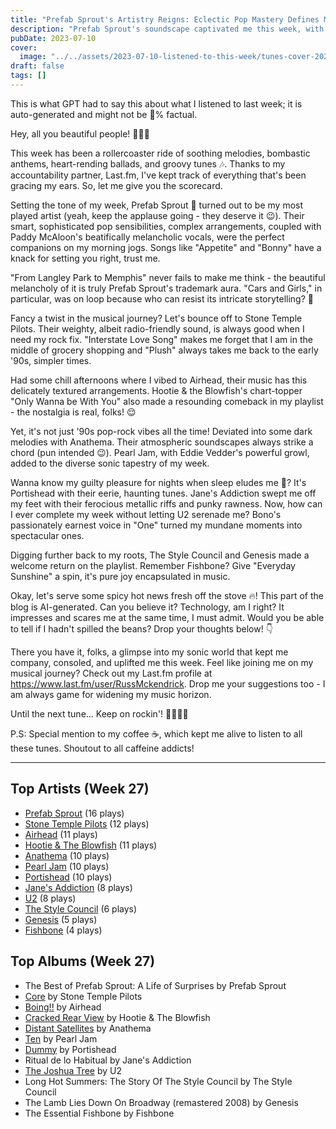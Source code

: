 ```yaml
---
title: "Prefab Sprout's Artistry Reigns: Eclectic Pop Mastery Defines My Week"
description: "Prefab Sprout's soundscape captivated me this week, with their eclectic melodies ruling my playlist. Their artistic genius is undeniable."
pubDate: 2023-07-10
cover:
  image: "../../assets/2023-07-10-listened-to-this-week/tunes-cover-2023-07-10-listened-to-this-week.png"
draft: false
tags: []
---
```


<NoteCallout title="Note">
This is what GPT had to say this about what I listened to last week; it is auto-generated and might not be 💯% factual.
</NoteCallout>

Hey, all you beautiful people! 🎵🤘🏼

This week has been a rollercoaster ride of soothing melodies, bombastic anthems, heart-rending ballads, and groovy tunes 🎶. Thanks to my accountability partner, Last.fm, I've kept track of everything that's been gracing my ears. So, let me give you the scorecard.

Setting the tone of my week, Prefab Sprout 🌱 turned out to be my most played artist (yeah, keep the applause going - they deserve it 😉). Their smart, sophisticated pop sensibilities, complex arrangements, coupled with Paddy McAloon's beatifically melancholic vocals, were the perfect companions on my morning jogs. Songs like "Appetite" and "Bonny" have a knack for setting you right, trust me. 

"From Langley Park to Memphis" never fails to make me think - the beautiful melancholy of it is truly Prefab Sprout's trademark aura. "Cars and Girls," in particular, was on loop because who can resist its intricate storytelling? 🔁 

Fancy a twist in the musical journey? Let's bounce off to Stone Temple Pilots. Their weighty, albeit radio-friendly sound, is always good when I need my rock fix. "Interstate Love Song" makes me forget that I am in the middle of grocery shopping and "Plush" always takes me back to the early '90s, simpler times. 

Had some chill afternoons where I vibed to Airhead, their music has this delicately textured arrangements. Hootie & the Blowfish's chart-topper "Only Wanna be With You" also made a resounding comeback in my playlist - the nostalgia is real, folks! 😌 

Yet, it's not just '90s pop-rock vibes all the time! Deviated into some dark melodies with Anathema. Their atmospheric soundscapes always strike a chord (pun intended 😉). Pearl Jam, with Eddie Vedder's powerful growl, added to the diverse sonic tapestry of my week. 

Wanna know my guilty pleasure for nights when sleep eludes me 🌙? It's Portishead with their eerie, haunting tunes. Jane's Addiction swept me off my feet with their ferocious metallic riffs and punky rawness. Now, how can I ever complete my week without letting U2 serenade me? Bono's passionately earnest voice in "One" turned my mundane moments into spectacular ones.

Digging further back to my roots, The Style Council and Genesis made a welcome return on the playlist. Remember Fishbone? Give "Everyday Sunshine" a spin, it's pure joy encapsulated in music. 

Okay, let's serve some spicy hot news fresh off the stove 🔥! This part of the blog is AI-generated. Can you believe it? Technology, am I right? It impresses and scares me at the same time, I must admit. Would you be able to tell if I hadn't spilled the beans? Drop your thoughts below! 👇

There you have it, folks, a glimpse into my sonic world that kept me company, consoled, and uplifted me this week. Feel like joining me on my musical journey? Check out my Last.fm profile at https://www.last.fm/user/RussMckendrick. Drop me your suggestions too - I am always game for widening my music horizon.

Until the next tune...
Keep on rockin'! 🤘🏼🎸🎵 

P.S: Special mention to my coffee ☕, which kept me alive to listen to all these tunes. Shoutout to all caffeine addicts!


---

## Top Artists (Week 27)

- [Prefab Sprout](https://www.russ.fm/artist/prefab-sprout/) (16 plays)
- [Stone Temple Pilots](https://www.russ.fm/artist/stone-temple-pilots/) (12 plays)
- [Airhead](https://www.russ.fm/artist/airhead/) (11 plays)
- [Hootie & The Blowfish](https://www.russ.fm/artist/hootie-the-blowfish/) (11 plays)
- [Anathema](https://www.russ.fm/artist/anathema/) (10 plays)
- [Pearl Jam](https://www.russ.fm/artist/pearl-jam/) (10 plays)
- [Portishead](https://www.russ.fm/artist/portishead/) (10 plays)
- [Jane's Addiction](https://www.russ.fm/artist/jane-s-addiction/) (8 plays)
- [U2](https://www.russ.fm/artist/u2/) (8 plays)
- [The Style Council](https://www.russ.fm/artist/the-style-council/) (6 plays)
- [Genesis](https://www.russ.fm/artist/genesis/) (5 plays)
- [Fishbone](https://www.russ.fm/artist/fishbone/) (4 plays)

## Top Albums (Week 27)

- The Best of Prefab Sprout: A Life of Surprises by Prefab Sprout
- [Core](https://www.russ.fm/albums/core-4798781/) by Stone Temple Pilots
- [Boing!!](https://www.russ.fm/albums/boing-1343423/) by Airhead
- [Cracked Rear View](https://www.russ.fm/albums/cracked-rear-view-27617181/) by Hootie & The Blowfish
- [Distant Satellites](https://www.russ.fm/albums/distant-satellites-5766148/) by Anathema
- [Ten](https://www.russ.fm/albums/ten-1704831/) by Pearl Jam
- [Dummy](https://www.russ.fm/albums/dummy-6326631/) by Portishead
- Ritual de lo Habitual by Jane's Addiction
- [The Joshua Tree](https://www.russ.fm/albums/the-joshua-tree-10391869/) by U2
- Long Hot Summers: The Story Of The Style Council by The Style Council
- The Lamb Lies Down On Broadway (remastered 2008) by Genesis
- The Essential Fishbone by Fishbone